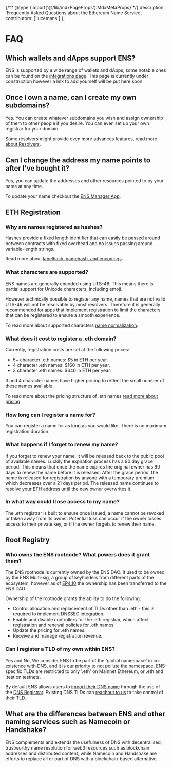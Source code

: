 {/** @type {import('@/lib/mdxPageProps').MdxMetaProps} */}
description: 'Frequently Asked Questions about the Ethereum Name Service',
contributors: ['lucemans']
};

# FAQ

## Which wallets and dApps support ENS?

ENS is supported by a wide range of wallets and dApps, some notable ones can be found on the [integrations page](https://ens.domains/).
This page is currently under construction however a link to add yourself will be put here soon.

## Once I own a name, can I create my own subdomains?

Yes. You can create whatever subdomains you wish and assign ownership of them to other people if you desire. You can even set up your own registrar for your domain.

Some resolvers might provide even more advances features, read more [about Resolvers](/resolvers/quickstart).

## Can I change the address my name points to after I've bought it?

Yes, you can update the addresses and other resources pointed to by your name at any time.

To update your name checkout the [ENS Manager App](https://ens.app/).

## ETH Registration

### Why are names registered as hashes?

Hashes provide a fixed length identifier that can easily be passed around between contracts with fixed overhead and no issues passing around variable-length strings.

Read more about [labelhash, namehash, and encodings](/resolution/names).

### What characters are supported?

ENS names are generally encoded using UTS-46.
This means there is partial support for Unicode characters, including emoji.

However technically possible to register any name, names that are not valid UTS-46 will not be resolvable by most resolvers.
Therefore it is generally recommended for apps that implement registration to limit the characters that can be registered to ensure a smooth experience.

To read more about supported characters [name normalization](/resolution/names).

### What does it cost to register a .eth domain?

Currently, registration costs are set at the following prices:

- 5+ character .eth names: $5 in ETH per year.
- 4 character .eth names: $160 in ETH per year.
- 3 character .eth names: $640 in ETH per year.

3 and 4 character names have higher pricing to reflect the small number of these names available.

To read more about the pricing structure of .eth names [read more about pricing](/registry/eth)

### How long can I register a name for?

You can register a name for as long as you would like.
There is no maximum registration duration.

### What happens if I forget to renew my name?

If you forget to renew your name, it will be released back to the public pool of available names.
Luckily the expiration process has a 90 day grace period.
This means that once the name expires the original owner has 90 days to renew the name before it is released.
After the grace period, the name is released for registration by anyone with a temporary premium which decreases over a 21 days period.
The released name continues to resolve your ETH address until the new owner overwrites it.

### In what way could I lose access to my name?

The .eth registrar is built to ensure once issued, a name cannot be revoked or taken away from its owner.
Potential loss can occur if the owner losses access to their private key, or if the owner forgets to renew their name.

## Root Registry

### Who owns the ENS rootnode? What powers does it grant them?

The ENS rootnode is currently owned by the ENS DAO. It used to be owned by the ENS Multi-sig, a group of keyholders from different parts of the ecosystem, however as of [EP4.10](/dao/proposals/4.10) the ownership has been transferred to the ENS DAO.

Ownership of the rootnode grants the ability to do the following:

- Control allocation and replacement of TLDs other than .eth - this is required to implement DNSSEC integration.
- Enable and disable controllers for the .eth registrar, which affect registration and renewal policies for .eth names.
- Update the pricing for .eth names.
- Receive and manage registration revenue.

### Can I register a TLD of my own within ENS?

Yes and No, We consider ENS to be part of the 'global namespace' in co-existence with DNS, and it is our priority to not pollute the namespace.
ENS-specific TLDs are restricted to only '.eth' on Mainnet Ethereum, or .eth and .test on testnets.

By default ENS allows users to [import their DNS name](/learn/dns) through the use of the [DNS Registrar](/registry/dns).
Existing DNS TLDs can [reachout to us](mailto:info@ens.domains) to take control of their TLD.

## What are the differences between ENS and other naming services such as Namecoin or Handshake?

ENS complements and extends the usefulness of DNS with decentralised, trustworthy name resolution for web3 resources such as blockchain addresses and distributed content, while Namecoin and Handshake are efforts to replace all or part of DNS with a blockchain-based alternative.
